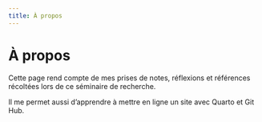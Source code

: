 ```yaml
---
title: À propos
---
```


# À propos

Cette page rend compte de mes prises de notes, réflexions et références récoltées lors de ce séminaire de recherche. 

Il me permet aussi d'apprendre à mettre en ligne un site avec Quarto et Git Hub. 